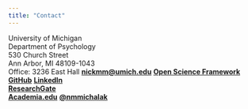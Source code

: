 ```yaml
---
title: "Contact"
---
```


University of Michigan  
Department of Psychology  
530 Church Street  
Ann Arbor, MI 48109-1043  
Office: 3236 East Hall
[**nickmm@umich.edu**](nickmm@umich.edu)
[**Open Science Framework**](https://osf.io/gb5xj/)
[**GitHub**](https://github.com/nmmichalak)
[**LinkedIn**](https://www.linkedin.com/in/nicholas-michalak-27ab2021/)  
[**ResearchGate**](https://www.researchgate.net/profile/Nicholas_Michalak-U_M)  
[**Academia.edu**](https://independent.academia.edu/NicholasMichalak)
[**@nmmichalak**](https://twitter.com/nmmichalak)
